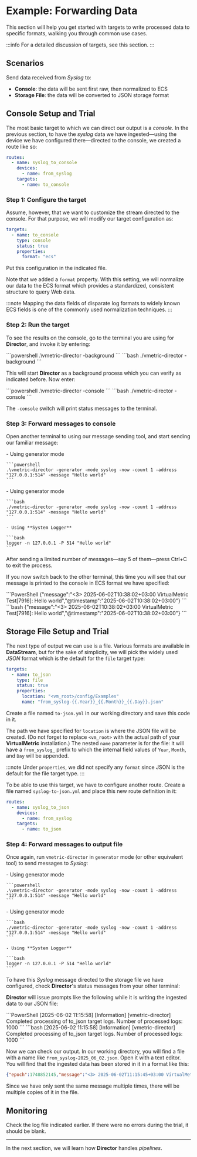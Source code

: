 
# Example: Forwarding Data

This section will help you get started with targets to write processed data to specific formats, walking you through common use cases.

:::info
For a detailed discussion of targets, see <Topic id="targets-overview">this section</Topic>.
:::

## Scenarios

Send data received from _Syslog_ to:

* **Console**: the data will be sent first raw, then normalized to ECS
* **Storage File**: the data will be converted to JSON storage format

## Console Setup and Trial

<ImportantConfigFiles />

The most basic target to which we can direct our output is a _console_. In the previous section, to have the _syslog_ data we have ingested&mdash;using the device we have configured there&mdash;directed to the console, we created a route like so:

```yaml
routes:
  - name: syslog_to_console
    devices:
      - name: from_syslog
    targets:
      - name: to_console
```

### Step 1: Configure the target

Assume, however, that we want to customize the stream directed to the console. For that purpose, we will modify our target configuration as:

```yaml title="to-console.yml"
targets:
  - name: to_console
    type: console
    status: true
    properties:
      format: "ecs"
```

<ComponentEnablement />

Put this configuration in the indicated file.

Note that we added a `format` property. With this setting, we will normalize our data to the ECS format which provides a standardized, consistent structure to query Web data.

:::note
Mapping the data fields of disparate log formats to widely known <Topic id="appendix-ecs">ECS</Topic> fields is one of the commonly used <Topic id="normalization">normalization</Topic> techniques.
:::

### Step 2: Run the target

To see the results on the console, go to the terminal you are using for **Director**, and invoke it by entering:

<Tabs>
  <TabItem value="powershell" label="PowerShell" default>
    ```powershell
    .\vmetric-director -background
    ```
  </TabItem>
  <TabItem value="bash" label="Bash">
    ```bash
    ./vmetric-director -background
    ```
  </TabItem>
</Tabs>

This will start **Director** as a background process which you can verify as <Topic id="single-node-director-post">indicated before</Topic>. Now enter:

<Tabs>
  <TabItem value="powershell" label="PowerShell" default>
    ```powershell
    .\vmetric-director -console
    ```
  </TabItem>
  <TabItem value="bash" label="Bash">
    ```bash
    ./vmetric-director -console
    ```
  </TabItem>
</Tabs>

The `-console` switch will print status messages to the terminal.

### Step 3: Forward messages to console

Open another terminal to using our message sending tool, and start sending our familiar message:

<Tabs>
  <TabItem value="powershell" label="PowerShell" default>
    - Using generator mode

    ```powershell
    .\vmetric-director -generator -mode syslog -now -count 1 -address "127.0.0.1:514" -message "Hello world"
    ```
  </TabItem>
  <TabItem value="bash" label="Bash">
    - Using generator mode
  
    ```bash
    ./vmetric-director -generator -mode syslog -now -count 1 -address "127.0.0.1:514" -message "Hello world"
    ```
    
    - Using **System Logger**

    ```bash
    logger -n 127.0.0.1 -P 514 "Hello world"
    ```
  </TabItem>
</Tabs>

<AttentionCountForGenerator />

After sending a limited number of messages&mdash;say 5 of them&mdash;press <kb-short>Ctrl+C</kb-short> to exit the process.

If you now switch back to the other terminal, this time you will see that our message is printed to the console in ECS format we have specified:

<Tabs>
  <TabItem value="powershell" label="PowerShell" default>
    ```PowerShell
    {"message":"<3> 2025-06-02T10:38:02+03:00 VirtualMetric Test[7916]: Hello world","@timestamp":"2025-06-02T10:38:02+03:00"}
    ```
  </TabItem>
  <TabItem value="bash" label="Bash">
    ```bash
    {"message":"<3> 2025-06-02T10:38:02+03:00 VirtualMetric Test[7916]: Hello world","@timestamp":"2025-06-02T10:38:02+03:00"}
    ```
  </TabItem>
</Tabs>

## Storage File Setup and Trial

The next type of output we can use is a file. Various formats are available in **DataStream**, but for the sake of simplicity, we will pick the widely used _JSON_ format which is the default for the `file` target type:

```yaml
targets:
  - name: to_json
    type: file
    status: true
    properties:
      location: "<vm_root>/config/Examples"
      name: "from_syslog-{{.Year}}_{{.Month}}_{{.Day}}.json"
```

Create a file named `to-json.yml` in our working directory and save this code in it.

<InfoUpdateConfigLive />

The path we have specified for `location` is where the JSON file will be created. (Do not forget to replace `<vm_root>` with the actual path of your **VirtualMetric** installation.) The nested `name` parameter is for the file: it will have a `from_syslog_` prefix to which the internal field values of `Year`, `Month`, and `Day` will be appended.

:::note
Under `properties`, we did not specify any `format` since JSON is the default for the file target type.
:::

To be able to use this target, we have to configure another route. Create a file named `syslog-to-json.yml` and place this new route definition in it:

```yaml title="syslog-to-json.yml"
routes:
  - name: syslog_to_json
    devices:
      - name: from_syslog
    targets:
      - name: to_json
```

### Step 4: Forward messages to output file

Once again, run `vmetric-director` in `generator` mode (or other equivalent tool) to send messages to _Syslog_:

<Tabs>
  <TabItem value="powershell" label="PowerShell" default>
    - Using generator mode

    ```powershell
    .\vmetric-director -generator -mode syslog -now -count 1 -address "127.0.0.1:514" -message "Hello world"
    ```
  </TabItem>
  <TabItem value="bash" label="Bash">
    - Using generator mode
  
    ```bash
    ./vmetric-director -generator -mode syslog -now -count 1 -address "127.0.0.1:514" -message "Hello world"
    ```
    
    - Using **System Logger**

    ```bash
    logger -n 127.0.0.1 -P 514 "Hello world"
    ```
  </TabItem>
</Tabs>

To have this _Syslog_ message directed to the storage file we have configured, check **Director**'s status messages from your other terminal:

**Director** will issue prompts like the following while it is writing the ingested data to our JSON file:

<Tabs>
  <TabItem value="powershell" label="PowerShell">
    ```PowerShell
    [2025-06-02 11:15:58] [Information] [vmetric-director] Completed processing of to_json target logs. Number of processed logs: 1000
    ```
  </TabItem>
  <TabItem value="bash" label="Bash">
    ```bash
    [2025-06-02 11:15:58] [Information] [vmetric-director] Completed processing of to_json target logs. Number of processed logs: 1000
    ```
  </TabItem>
</Tabs>

Now we can check our output. In our working directory, you will find a file with a name like `from_syslog-2025_06_02.json`. Open it with a text editor. You will find that the ingested data has been stored in it in a format like this:

```json
{"epoch":1748852145,"message":"<3> 2025-06-02T11:15:45+03:00 VirtualMetric Test[5832]: Hello world"}
```

Since we have only sent the same message multiple times, there will be multiple copies of it in the file.

## Monitoring

Check the log file indicated <Topic id="examples-logging-setup">earlier</Topic>. If there were no errors during the trial, it should be blank.

---

In the next section, we will learn how **Director** handles _pipelines_.
